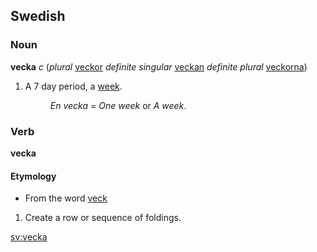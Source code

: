 ==Swedish==
===Noun===
'''vecka''' ''c'' (''plural'' [[veckor]] ''definite singular'' [[veckan]] ''definite plural'' [[veckorna]])

#A 7 day period, a [[week]].
#:''En vecka'' = ''One week'' or ''A week''.

===Verb===
'''vecka'''

====Etymology====
*From the word [[veck]]

#Create a row or sequence of foldings.

[[sv:vecka]]
